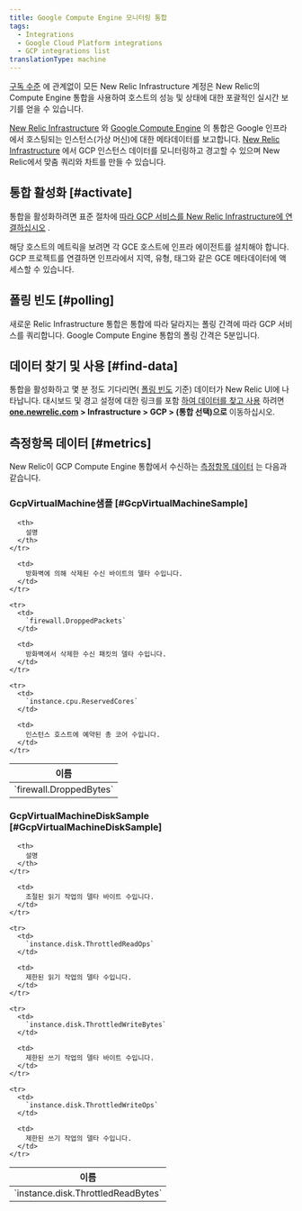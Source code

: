 ```yaml
---
title: Google Compute Engine 모니터링 통합
tags:
  - Integrations
  - Google Cloud Platform integrations
  - GCP integrations list
translationType: machine
---
```


[구독 수준](https://newrelic.com/infrastructure/pricing) 에 관계없이 모든 New Relic Infrastructure 계정은 New Relic의 Compute Engine 통합을 사용하여 호스트의 성능 및 상태에 대한 포괄적인 실시간 보기를 얻을 수 있습니다.

[New Relic Infrastructure](/docs/infrastructure/integrations-getting-started/getting-started/introduction-infrastructure-integrations) 와 [Google Compute Engine](https://cloud.google.com/compute/) 의 통합은 Google 인프라에서 호스팅되는 인스턴스(가상 머신)에 대한 메타데이터를 보고합니다. [New Relic Infrastructure](/docs/infrastructure) 에서 GCP 인스턴스 데이터를 모니터링하고 경고할 수 있으며 New Relic에서 맞춤 쿼리와 차트를 만들 수 있습니다.

## 통합 활성화 [#activate]

통합을 활성화하려면 표준 절차에 [따라 GCP 서비스를 New Relic Infrastructure에 연결하십시오](/docs/connect-google-cloud-platform-services-infrastructure) .

<Callout variant="important">
  해당 호스트의 메트릭을 보려면 각 GCE 호스트에 인프라 에이전트를 설치해야 합니다. GCP 프로젝트를 연결하면 인프라에서 지역, 유형, 태그와 같은 GCE 메타데이터에 액세스할 수 있습니다.
</Callout>

## 폴링 빈도 [#polling]

새로운 Relic Infrastructure 통합은 통합에 따라 달라지는 폴링 간격에 따라 GCP 서비스를 쿼리합니다. Google Compute Engine 통합의 폴링 간격은 5분입니다.

## 데이터 찾기 및 사용 [#find-data]

통합을 활성화하고 몇 분 정도 기다리면( [폴링 빈도](#polling) 기준) 데이터가 New Relic UI에 나타납니다. 대시보드 및 경고 설정에 대한 링크를 포함 [하여 데이터를 찾고 사용](/docs/infrastructure/integrations/find-use-infrastructure-integration-data) 하려면 **[one.newrelic.com](https://one.newrelic.com) > Infrastructure > GCP > (통합 선택)으로** 이동하십시오.

## 측정항목 데이터 [#metrics]

New Relic이 GCP Compute Engine 통합에서 수신하는 [측정항목 데이터](/docs/infrastructure/integrations-getting-started/getting-started/introduction-infrastructure-integrations#data-types) 는 다음과 같습니다.

### GcpVirtualMachine샘플 [#GcpVirtualMachineSample]

<table>
  <thead>
    <tr>
      <th style={{ width: "285px" }}>
        이름
      </th>

      <th>
        설명
      </th>
    </tr>
  </thead>

  <tbody>
    <tr>
      <td>
        `firewall.DroppedBytes`
      </td>

      <td>
        방화벽에 의해 삭제된 수신 바이트의 델타 수입니다.
      </td>
    </tr>

    <tr>
      <td>
        `firewall.DroppedPackets`
      </td>

      <td>
        방화벽에서 삭제한 수신 패킷의 델타 수입니다.
      </td>
    </tr>

    <tr>
      <td>
        `instance.cpu.ReservedCores`
      </td>

      <td>
        인스턴스 호스트에 예약된 총 코어 수입니다.
      </td>
    </tr>
  </tbody>
</table>

### GcpVirtualMachineDiskSample [#GcpVirtualMachineDiskSample]

<table>
  <thead>
    <tr>
      <th style={{ width: "285px" }}>
        이름
      </th>

      <th>
        설명
      </th>
    </tr>
  </thead>

  <tbody>
    <tr>
      <td>
        `instance.disk.ThrottledReadBytes`
      </td>

      <td>
        조절된 읽기 작업의 델타 바이트 수입니다.
      </td>
    </tr>

    <tr>
      <td>
        `instance.disk.ThrottledReadOps`
      </td>

      <td>
        제한된 읽기 작업의 델타 수입니다.
      </td>
    </tr>

    <tr>
      <td>
        `instance.disk.ThrottledWriteBytes`
      </td>

      <td>
        제한된 쓰기 작업의 델타 바이트 수입니다.
      </td>
    </tr>

    <tr>
      <td>
        `instance.disk.ThrottledWriteOps`
      </td>

      <td>
        제한된 쓰기 작업의 델타 수입니다.
      </td>
    </tr>
  </tbody>
</table>
